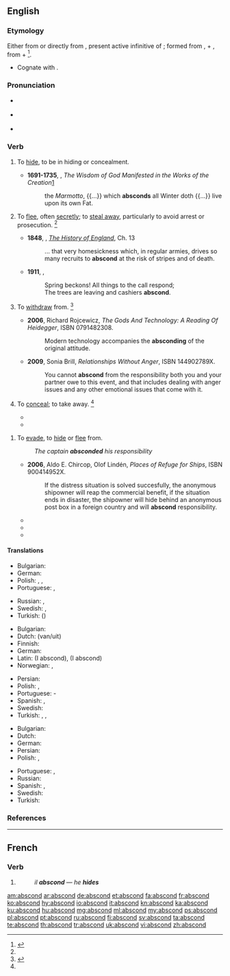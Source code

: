 ==English==

===Etymology===
Either from {{etyl|frm|en}} {{term|abscondre|lang=frm}} or directly from {{etyl|la|en}} {{term|abscondere|lang=la}}, present active infinitive of {{term/t|la|abscondō||hide}}; formed from {{term|abs|lang=la}}, {{term|ab||away|lang=la}} + {{term/t|la|condō||put together, store}}, from {{term|con||together|lang=la}} + {{term/t|la|dō||put}}<ref>{{R:CDOE|page=4}}</ref>.
* Cognate with {{term|sconce||a type of light fixture}}.

===Pronunciation===
* {{a|RP}} {{IPA|/əbˈskɒnd/}}
* {{a|US}} {{IPA|/æbˈskɑnd/|/æbˈzkɑnd/}}
* {{rhymes|ɒnd}}

===Verb===
{{en-verb}}

# {{context|intransitive|reflexive|archaic|lang=en}} To [[hide]], to be in hiding or concealment.
#* '''1691-1735''', {{w|John Ray}}, ''The Wisdom of God Manifested in the Works of the Creation''[http://books.google.com/books?id=rRI5AAAAcAAJ&pg=PA300&dq=intitle:works+of+creation+inauthor:ray&hl=en&sa=X&ei=mpnNUZHMJ4Pu0gGZo4GICw&ved=0CDUQ6AEwAA#v=snippet&q=absconds&f=false]<!--The work was in editions while Ray was alive from 1691 to 1705. Google Books has the citation only in a 1735 edition.-->
#*: the ''Marmotto'', {{...}} which '''absconds''' all Winter doth {{...}} live upon its own Fat.<!--MW 1913 has "the marmot absconds all winter"-->
# {{context|intransitive|reflexive|lang=en}} To [[flee]], often [[secretly]]; to [[steal away]], particularly to avoid arrest or prosecution. {{defdate|From mid 16th century.}}<ref name=SOED/>
#* '''1848''', {{w|Thomas Babington Macaulay}}, ''[[w:The History of England from the Accession of James the Second|The History of England]]'', Ch. 13
#*: ... that very homesickness which, in regular armies, drives so many recruits to '''abscond''' at the risk of stripes and of death.
#* '''1911''', {{w|Ambrose Bierce}}, ''{{w|The Devil's Dictionary}}''
#*: Spring beckons! All things to the call respond;<br>The trees are leaving and cashiers '''abscond'''.
# {{context|intransitive|lang=en}} To [[withdraw]] from. {{defdate|From mid 16th century.}}<ref name=SOED>{{R:SOED5|page=8}}</ref>
#* '''2006''', Richard Rojcewicz, ''The Gods And Technology: A Reading Of Heidegger'', ISBN 0791482308.
#*: Modern technology accompanies the '''absconding''' of the original attitude.<!--What does this mean? It is a paraphrase of a translation of Heidegger.-->
#* '''2009''', Sonia Brill, ''Relationships Without Anger'', ISBN 144902789X.
#*: You cannot '''abscond''' from the responsibility both you and your partner owe to this event, and that includes dealing with anger issues and any other emotional issues that come with it.
# {{context|transitive|obsolete|lang=en}} To [[conceal]]; to take away. {{defdate|First attested in the late 16<sup>th</sup> century.}}<ref name=SOED/>
#* {{quote-book|title=treatise on the eye, the manner and phaenomena of vision| volume=2| author=William Porterfield| editor=G. Hamilton, John Balfour| year=1759 |passage=for having applied to the Side of the Head any thin black Body, such as the Brim of a Hat, so as it may '''abscond''' the Objects that are upon that Side }}
#* {{quote-book|title=The Buccaneers of America| page=161| books.google.com/books?isbn=1108024815| author={{w|John Esquemeling}}, Henry Powell| year_published=2010| year=1684| passage=They examined every prisoner by himself (who were in all about two hundred and fifty persons) where they had '''absconded''' the rest of their goods}}
<!--
#* '''2005''', [http://nrtw.org/b/nr_379.php news release], National Right to Work Legal Defense Foundation Inc, 15 February,
#*: “''They try to '''abscond''' his wages [...]''” not valid for attestation-->
# {{label|en|transitive}} To [[evade]], to [[hide]] or [[flee]] from.
#: ''The captain '''absconded''' his responsibility''
#* '''2006''', Aldo E. Chircop, Olof Lindén, ''Places of Refuge for Ships'', ISBN 900414952X.
#*: If the distress situation is solved succesfully, the anonymous shipowner will reap the commercial benefit, if the situation ends in disaster, the shipowner will hide behind an anonymous post box in a foreign country and will '''abscond''' responsibility.
#* {{quote-book| title=The Mystical Harvest| page=431| books.google.com/books?isbn=0595481140| author=Somar| year=2008| passage=The driver snatched a packet of cigarettes out of the glove compartment and '''absconded''' the driver's seat without a word}}
#* {{quote-book| title=Girls on the Verge: Debutante Dips, Drive-bys, and Other Initiations| page=29| books.google.com/books?isbn=1429981970| author=Vendela Vida| year=2007| passage=Those who evidently did not get invited back to their top choices have already '''absconded''' the scene, tripping in their high heels as they ran.}}
#* {{quote-book| title=Gangland Melbourne| page=47| books.google.com/books?isbn=0522858694| author=James Morton, Susanna Lobez| year=2011| passage=In 1939 she '''absconded''' her bail in Melbourne and went to New Zealand, where she also absconded on a charge of stealing diamonds.}}

====Translations====
{{trans-top|to withdraw from}}
* Bulgarian: {{t|bg|избягвам, отдръпвам се от}}
* German: {{l/de|sich}} {{t+|de|zurückziehen}}
* Polish: {{t+|pl|uniknąć}}, {{t|pl|uciec od}}, {{t|pl|ukryć się przed}}
* Portuguese: {{t+|pt|fugir}}, {{t+|pt|evadir}}
{{trans-mid}}
* Russian: {{t+|ru|уклоняться}}, {{t+|ru|избегать}}
* Swedish: {{t+|sv|avvika}}, {{t+|sv|lämna}}
* Turkish: ({{l/tr|geri}}) {{t+|tr|çekilmek}}
{{trans-bottom}}

{{trans-top|to depart secretly}}
* Bulgarian: {{t|bg|измъквам се, заминавам тайно}}
* Dutch: {{l/nl|heimelijk}} {{t+|nl|vertrekken}} (van/uit)
* Finnish: {{t+|fi|karata}}
* German: {{l/de|sich}} {{t|de|davonmachen}}
* Latin: {{t|la|lateo}} (I abscond), {{t|la|latito}} (I abscond)
* Norwegian: {{t+|no|rømme}}, {{t|no|stikke av}}
{{trans-mid}}
* Persian: {{t+|fa|گريختن|sc=fa-Arab}}
* Polish: {{t|pl|zbiec}}, {{t+|pl|uciec}}
* Portuguese: {{t+|pt|esconder}}-{{t+|pt|se}}
* Spanish: {{t+|es|fugar|alt=fugarse}}, {{t+|es|evadir|alt=evadirse}}
* Swedish: {{t+|sv|rymma}}
* Turkish: {{t+|tr|kaçmak}}, {{t+|tr|sıvışmak}} {{qualifier|colloquial}}, {{t+|tr|tüymek}} {{qualifier|colloquial}}
{{trans-bottom}}

{{trans-top|to hide (something)}}
* Bulgarian: {{t|bg|укривам се}}
* Dutch: {{t+|nl|wegrennen}}
* German: {{l/de|sich}} {{t+|de|verstecken}}
* Persian: {{t|fa|پنهان شدن|sc=fa-Arab}}
* Polish: {{t|pl|zbiec}}, {{t+|pl|uciec}}
{{trans-mid}}
* Portuguese: {{t+|pt|esconder}}, {{t+|pt|ocultar}}
* Russian: {{t+|ru|скрыва́ть|tr=skryvát'}}
* Spanish: {{t+|es|huir}}, {{t+|es|fugarse}}
* Swedish: {{t+|sv|gömma sig}}
* Turkish: {{t+|tr|saklanmak}}
{{trans-bottom}}

===References===
<references/>

----

==French==

===Verb===
{{fr-verb-form}}

# {{conjugation of|abscondre||3|s|pres|ind|lang=fr}}
#: ''il '''abscond''''' &mdash; ''he '''hides'''''

[[am:abscond]]
[[ar:abscond]]
[[de:abscond]]
[[et:abscond]]
[[fa:abscond]]
[[fr:abscond]]
[[ko:abscond]]
[[hy:abscond]]
[[io:abscond]]
[[it:abscond]]
[[kn:abscond]]
[[ka:abscond]]
[[ku:abscond]]
[[hu:abscond]]
[[mg:abscond]]
[[ml:abscond]]
[[my:abscond]]
[[ps:abscond]]
[[pl:abscond]]
[[pt:abscond]]
[[ru:abscond]]
[[fi:abscond]]
[[sv:abscond]]
[[ta:abscond]]
[[te:abscond]]
[[th:abscond]]
[[tr:abscond]]
[[uk:abscond]]
[[vi:abscond]]
[[zh:abscond]]